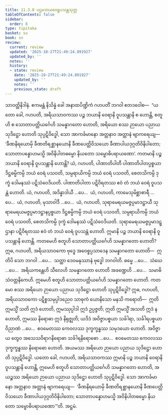 ```yaml
---
title: 11.3.8 ပဌမဘယဝေရူပသန္တသုတ္တ
tableOfContents: false
sidebar:
  order: 8
type: tipitaka
basket: su
book: sn
review:
  current: review
  updated: '2025-10-27T21:49:24.891927'
  updated_by: ''
  notes: ''
  history:
  - state: review
    date: '2025-10-27T21:49:24.891927'
    updated_by: ''
    notes: ''
    previous_state: draft
---
```



<ReviewStatus review={frontmatter.review} showDetails={true} />

<HypothesisAnnotation frontmatter={frontmatter} />

<DynamicBreadcrumb />

<Division number="1024" book="sn" e="ch" v="18" p="432">

<Paragraph number="1980" book="sn">
သာဝတ္ထိနိဒါနံ. ဧကမန္တံ နိသိန္နံ ခေါ အနာထပိဏ္ဍိကံ ဂဟပတိံ ဘဂဝါ ဧတဒဝေါစ—  “ယတော ခေါ, ဂဟပတိ, အရိယသာဝကဿ ပဉ္စ ဘယာနိ ဝေရာနိ ဝူပသန္တာနိ စ ဟောန္တိ, စတူဟိ စ သောတာပတ္တိယင်္ဂေဟိ သမန္နာဂတော ဟောတိ, အရိယော စဿ ဉာယော ပညာယ သုဒိဋ္ဌော ဟောတိ သုပ္ပဋိဝိဒ္ဓေါ, သော အာကင်္ခမာနော အတ္တနာဝ အတ္တာနံ ဗျာကရေယျ—  ‘ခီဏနိရယောမှိ ခီဏတိရစ္ဆာနယောနိ ခီဏပေတ္တိဝိသယော ခီဏာပါယဒုဂ္ဂတိဝိနိပါတော; သောတာပန္နောဟမသ္မိ အဝိနိပါတဓမ္မော နိယတော သမ္ဗောဓိပရာယဏော’.
</Paragraph>

<Paragraph number="1981" book="sn">
ကတမာနိ ပဉ္စ ဘယာနိ ဝေရာနိ ဝူပသန္တာနိ ဟောန္တိ? ယံ, ဂဟပတိ, ပါဏာတိပါတီ ပါဏာတိပါတပ္ပစ္စယာ ဒိဋ္ဌဓမ္မိကမ္ပိ ဘယံ ဝေရံ ပသဝတိ, သမ္ပရာယိကမ္ပိ ဘယံ ဝေရံ ပသဝတိ, စေတသိကမ္ပိ ဒုက္ခံ ဒေါမနဿံ ပဋိသံဝေဒိယတိ. ပါဏာတိပါတာ ပဋိဝိရတဿ ဧဝံ တံ ဘယံ ဝေရံ ဝူပသန္တံ ဟောတိ. ယံ, ဂဟပတိ, အဒိန္နာဒါယီ …ပေ…  ယံ, ဂဟပတိ, ကာမေသုမိစ္ဆာစာရီ …ပေ…  ယံ, ဂဟပတိ, မုသာဝါဒီ …ပေ…  ယံ, ဂဟပတိ, သုရာမေရယမဇ္ဇပ္ပမာဒဋ္ဌာယီ သုရာမေရယမဇ္ဇပ္ပမာဒဋ္ဌာနပ္ပစ္စယာ ဒိဋ္ဌဓမ္မိကမ္ပိ ဘယံ ဝေရံ ပသဝတိ, သမ္ပရာယိကမ္ပိ ဘယံ ဝေရံ ပသဝတိ, စေတသိကမ္ပိ ဒုက္ခံ ဒေါမနဿံ ပဋိသံဝေဒိယတိ. သုရာမေရယမဇ္ဇပ္ပမာဒဋ္ဌာနာ ပဋိဝိရတဿ ဧဝံ တံ ဘယံ ဝေရံ ဝူပသန္တံ ဟောတိ. ဣမာနိ ပဉ္စ ဘယာနိ ဝေရာနိ ဝူပသန္တာနိ ဟောန္တိ.
</Paragraph>

<Paragraph number="1982" book="sn">
ကတမေဟိ စတူဟိ သောတာပတ္တိယင်္ဂေဟိ သမန္နာဂတော ဟောတိ? ဣဓ, ဂဟပတိ, အရိယသာဝကော ဗုဒ္ဓေ အဝေစ္စပ္ပသာဒေန သမန္နာဂတော ဟောတိ—  ဣတိပိ သော ဘဂဝါ …ပေ…  သတ္ထာ ဒေဝမနုဿာနံ ဗုဒ္ဓေါ ဘဂဝါတိ. ဓမ္မေ …ပေ…  သံဃေ …ပေ…  အရိယကန္တေဟိ သီလေဟိ သမန္နာဂတော ဟောတိ အခဏ္ဍေဟိ …ပေ…  သမာဓိသံဝတ္တနိကေဟိ. ဣမေဟိ စတူဟိ သောတာပတ္တိယင်္ဂေဟိ သမန္နာဂတော ဟောတိ.
</Paragraph>

<Paragraph number="1983" book="sn">
ကတမော စဿ အရိယော ဉာယော ပညာယ သုဒိဋ္ဌော ဟောတိ သုပ္ပဋိဝိဒ္ဓေါ? ဣဓ, ဂဟပတိ, အရိယသာဝကော ပဋိစ္စသမုပ္ပါဒညေဝ သာဓုကံ ယောနိသော မနသိ ကရောတိ—  ဣတိ ဣမသ္မိံ သတိ ဣဒံ ဟောတိ, ဣမဿုပ္ပါဒါ ဣဒံ ဥပ္ပဇ္ဇတိ; ဣတိ ဣမသ္မိံ အသတိ ဣဒံ န ဟောတိ, ဣမဿ နိရောဓာ ဣဒံ နိရုဇ္ဈတိ; ယဒိဒံ အဝိဇ္ဇာပစ္စယာ သင်္ခါရာ, သင်္ခါရပစ္စယာ ဝိညာဏံ …ပေ…  ဧဝမေတဿ ကေဝလဿ ဒုက္ခက္ခန္ဓဿ သမုဒယော ဟောတိ. အဝိဇ္ဇာယ တွေဝ အသေသဝိရာဂနိရောဓာ သင်္ခါရနိရောဓော …ပေ…  ဧဝမေတဿ ကေဝလဿ ဒုက္ခက္ခန္ဓဿ နိရောဓော ဟောတိ. အယမဿ အရိယော ဉာယော ပညာယ သုဒိဋ္ဌော ဟောတိ သုပ္ပဋိဝိဒ္ဓေါ.
</Paragraph>

<Paragraph number="1984" book="sn">
ယတော ခေါ, ဂဟပတိ, အရိယသာဝကဿ ဣမာနိ ပဉ္စ ဘယာနိ ဝေရာနိ ဝူပသန္တာနိ ဟောန္တိ, ဣမေဟိ စတူဟိ သောတာပတ္တိယင်္ဂေဟိ သမန္နာဂတော ဟောတိ, အယဉ္စဿ အရိယော ဉာယော ပညာယ သုဒိဋ္ဌော ဟောတိ သုပ္ပဋိဝိဒ္ဓေါ. သော အာကင်္ခမာနော အတ္တနာဝ အတ္တာနံ ဗျာကရေယျ—  ‘ခီဏနိရယောမှိ ခီဏတိရစ္ဆာနယောနိ ခီဏပေတ္တိဝိသယော ခီဏာပါယဒုဂ္ဂတိဝိနိပါတော; သောတာပန္နောဟမသ္မိ အဝိနိပါတဓမ္မော နိယတော သမ္ဗောဓိပရာယဏော’”တိ.

</Paragraph>
</Division>

<Paragraph number="1985" type="center" book="sn">
အဋ္ဌမံ.
</Paragraph>